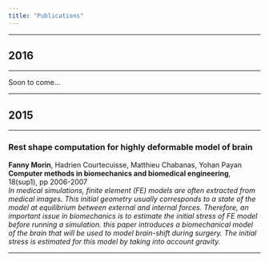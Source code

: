 ```yaml
---
title: "Publications"
---
```


----

## 2016

----

Soon to come...

----

## 2015

------

### Rest shape computation for highly deformable model of brain <a href="https://hal.archives-ouvertes.fr/hal-01217673v1/document"><i class="fa fa-file-pdf-o" aria-hidden="true"></i></a>
**Fanny Morin**, Hadrien Courtecuisse, Matthieu Chabanas, Yohan Payan<br>
**Computer methods in biomechanics and biomedical engineering**, 18(sup1), pp 2006-2007  
<i class="fa fa-quote-left" aria-hidden="true"></i>
*In medical simulations, finite element (FE) models are often extracted from medical images. This initial geometry usually corresponds to a state of the model at equilibrium between external and internal forces. Therefore, an important issue in biomechanics is to estimate the initial stress of FE model before running a simulation. this paper introduces a biomechanical model of the brain that will be used to model brain-shift during surgery. The initial stress is estimated for this model by taking into account gravity.*
<i class="fa fa-quote-right" aria-hidden="true"></i> 

------

